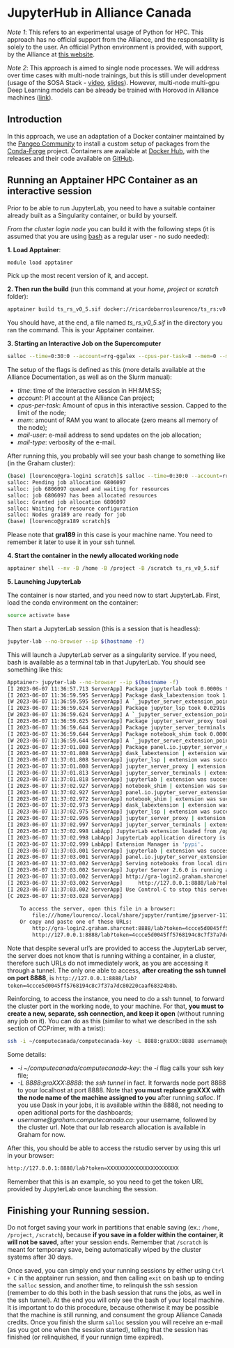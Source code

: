 # JupyterHub in Alliance Canada
*Note 1*: This refers to an experimental usage of Python for HPC. This approach 
has no official support from the Alliance, and the responsability is solely to 
the user. An official Python environment is provided, with support, by the Alliance at
[this website](https://docs.alliancecan.ca/wiki/Python).

*Note 2*: This approach is aimed to single node processes. We will address over time cases with multi-node trainings, but this is still under development (usage of the SOSA Stack - [video](https://youtu.be/2SbpEiOM5JE), [slides](https://zenodo.org/record/7857369)). However, multi-node multi-gpu Deep Learning models can be already be trained with Horovod in Alliance machines ([link](https://docs.alliancecan.ca/wiki/TensorFlow/en#Horovod)).

## Introduction
In this approach, we use an adaptation of a Docker container maintained by the [Pangeo Community](https://pangeo.io) to install a custom setup of packages from the [Conda-Forge](https://conda-forge.org) project. Containers are available at [Docker Hub](https://hub.docker.com/repository/docker/ricardobarroslourenco/ts_rs/general), with the releases and their code available on [GitHub](https://github.com/ricardobarroslourenco/rs_images).

## Running an Apptainer HPC Container as an interactive session
Prior to be able to run JupyterLab, you need to have a suitable container already built
as a Singularity container, or build by yourself. 

_From the cluster login node_ you can build it with the following steps (it is assumed that you are using [bash](https://en.wikipedia.org/wiki/Bash_(Unix_shell)) as a regular user - no sudo needed):

**1. Load Apptainer**:
```bash
module load apptainer
```

Pick up the most recent version of it, and accept.

**2. Then run the build** (run this command at your _home_, _project_ or _scratch_ folder):
```bash
apptainer build ts_rs_v0_5.sif docker://ricardobarroslourenco/ts_rs:v0.5
```

You should have, at the end, a file named _ts_rs_v0_5.sif_ in the 
directory you ran the command. This is your Apptainer container.

**3. Starting an Interactive Job on the Supercomputer**
```bash
salloc --time=0:30:0 --account=rrg-ggalex --cpus-per-task=8 --mem=0 --mail-user=macid@mcmaster.ca --mail-type=ALL
```

The setup of the flags is defined as this (more details available at the Alliance Documentation, as well as on the Slurm manual):

 - *time*: time of the interactive session in HH:MM:SS;
 - *account*: PI account at the Alliance Can project;
 - *cpus-per-task*: Amount of cpus in this interactive session. Capped to the limit of the node;
 - *mem*: amount of RAM you want to allocate (zero means all memory of the node);
 - *mail-user*: e-mail address to send updates on the job allocation;
  - *mail-type*: verbosity of the e-mail.
  
After running this, you probably will see your bash change to something like (in the Graham cluster):

```bash
(base) [lourenco@gra-login1 scratch]$ salloc --time=0:30:0 --account=rrg-ggalex --cpus-per-task=8 --mem=0 --mail-user=barroslr@mcmaster.ca --mail-type=ALL
salloc: Pending job allocation 6806097
salloc: job 6806097 queued and waiting for resources
salloc: job 6806097 has been allocated resources
salloc: Granted job allocation 6806097
salloc: Waiting for resource configuration
salloc: Nodes gra189 are ready for job
(base) [lourenco@gra189 scratch]$
```

Please note that **gra189** in this case is your machine name. You need to remember it later to use it in your ssh tunnel.

**4. Start the container in the newly allocated working node**
```bash
apptainer shell --nv -B /home -B /project -B /scratch ts_rs_v0_5.sif
```

**5. Launching JupyterLab**

The container is now started, and you need now to start JupyterLab. First, load the conda environment on the container:

```bash
source activate base
```

Then start a JupyterLab session (this is a session that is headless):

```bash
jupyter-lab --no-browser --ip $(hostname -f)
```

This will launch a JupyterLab server as a singularity service. If you need, bash is 
available as a terminal tab in that JupyterLab. You should see something like this:

```bash
Apptainer> jupyter-lab --no-browser --ip $(hostname -f)
[I 2023-06-07 11:36:57.713 ServerApp] Package jupyterlab took 0.0000s to import
[I 2023-06-07 11:36:59.595 ServerApp] Package dask_labextension took 1.8814s to import
[W 2023-06-07 11:36:59.595 ServerApp] A `_jupyter_server_extension_points` function was not found in dask_labextension. Instead, a `_jupyter_server_extension_paths` function was found and will be used for now. This function name will be deprecated in future releases of Jupyter Server.
[I 2023-06-07 11:36:59.624 ServerApp] Package jupyter_lsp took 0.0291s to import
[W 2023-06-07 11:36:59.624 ServerApp] A `_jupyter_server_extension_points` function was not found in jupyter_lsp. Instead, a `_jupyter_server_extension_paths` function was found and will be used for now. This function name will be deprecated in future releases of Jupyter Server.
[I 2023-06-07 11:36:59.625 ServerApp] Package jupyter_server_proxy took 0.0000s to import
[I 2023-06-07 11:36:59.644 ServerApp] Package jupyter_server_terminals took 0.0188s to import
[I 2023-06-07 11:36:59.644 ServerApp] Package notebook_shim took 0.0000s to import
[W 2023-06-07 11:36:59.644 ServerApp] A `_jupyter_server_extension_points` function was not found in notebook_shim. Instead, a `_jupyter_server_extension_paths` function was found and will be used for now. This function name will be deprecated in future releases of Jupyter Server.
[I 2023-06-07 11:37:01.808 ServerApp] Package panel.io.jupyter_server_extension took 2.1617s to import
[I 2023-06-07 11:37:01.808 ServerApp] dask_labextension | extension was successfully linked.
[I 2023-06-07 11:37:01.808 ServerApp] jupyter_lsp | extension was successfully linked.
[I 2023-06-07 11:37:01.808 ServerApp] jupyter_server_proxy | extension was successfully linked.
[I 2023-06-07 11:37:01.813 ServerApp] jupyter_server_terminals | extension was successfully linked.
[I 2023-06-07 11:37:01.818 ServerApp] jupyterlab | extension was successfully linked.
[I 2023-06-07 11:37:02.927 ServerApp] notebook_shim | extension was successfully linked.
[I 2023-06-07 11:37:02.927 ServerApp] panel.io.jupyter_server_extension | extension was successfully linked.
[I 2023-06-07 11:37:02.972 ServerApp] notebook_shim | extension was successfully loaded.
[I 2023-06-07 11:37:02.973 ServerApp] dask_labextension | extension was successfully loaded.
[I 2023-06-07 11:37:02.975 ServerApp] jupyter_lsp | extension was successfully loaded.
[I 2023-06-07 11:37:02.996 ServerApp] jupyter_server_proxy | extension was successfully loaded.
[I 2023-06-07 11:37:02.997 ServerApp] jupyter_server_terminals | extension was successfully loaded.
[I 2023-06-07 11:37:02.998 LabApp] JupyterLab extension loaded from /opt/conda/lib/python3.11/site-packages/jupyterlab
[I 2023-06-07 11:37:02.998 LabApp] JupyterLab application directory is /opt/conda/share/jupyter/lab
[I 2023-06-07 11:37:02.999 LabApp] Extension Manager is 'pypi'.
[I 2023-06-07 11:37:03.001 ServerApp] jupyterlab | extension was successfully loaded.
[I 2023-06-07 11:37:03.001 ServerApp] panel.io.jupyter_server_extension | extension was successfully loaded.
[I 2023-06-07 11:37:03.002 ServerApp] Serving notebooks from local directory: /scratch/lourenco
[I 2023-06-07 11:37:03.002 ServerApp] Jupyter Server 2.6.0 is running at:
[I 2023-06-07 11:37:03.002 ServerApp] http://gra-login2.graham.sharcnet:8888/lab?token=4ccce5d0045ff5768194c8c7f37a7dc80220caaf68324b8b
[I 2023-06-07 11:37:03.002 ServerApp]     http://127.0.0.1:8888/lab?token=4ccce5d0045ff5768194c8c7f37a7dc80220caaf68324b8b
[I 2023-06-07 11:37:03.002 ServerApp] Use Control-C to stop this server and shut down all kernels (twice to skip confirmation).
[C 2023-06-07 11:37:03.028 ServerApp] 
    
    To access the server, open this file in a browser:
        file:///home/lourenco/.local/share/jupyter/runtime/jpserver-11176-open.html
    Or copy and paste one of these URLs:
        http://gra-login2.graham.sharcnet:8888/lab?token=4ccce5d0045ff5768194c8c7f37a7dc80220caaf68324b8b
        http://127.0.0.1:8888/lab?token=4ccce5d0045ff5768194c8c7f37a7dc80220caaf68324b8b
```

Note that despite several url's are provided to access the JupyterLab server, the server does not know that is running withing a container, in a cluster, therefore such URLs do not immediately work, as you are accessing it through a tunnel. The only one able to access, **after creating the ssh tunnel on port 8888**, is `http://127.0.0.1:8888/lab?token=4ccce5d0045ff5768194c8c7f37a7dc80220caaf68324b8b`.

Reinforcing, to access the instance, you need 
to do a ssh tunnel, to forward the cluster port in the working node, to your machine. For that, **you must to create a new, separate, ssh connection, and keep it open** (without 
running any job on it). You can do as this (similar to what we described in the ssh section of CCPrimer, with a twist):

```bash
ssh -i ~/computecanada/computecanada-key -L 8888:graXXX:8888 username@graham.computecanada.ca
```

Some details:

  - *-i ~/computecanada/computecanada-key*: the *-i* flag calls your ssh key file;
  - *-L 8888:graXXX:8888*: the *ssh tunnel* in fact. It forwards node port 8888 to your localhost at port 8888. Note that **you must replace graXXX with the node name of the machine assigned to you** after running *salloc*. If you use Dask in your jobs, it is available within the 8888, not needing to open aditional ports for the dashboards;
  - *username@graham.computecanada.ca*: your username, followed by the cluster url. Note that our lab research allocation is available in Graham for now.
  
After this, you should be able to access the rstudio server by using this url 
in your browser:

```bash
http://127.0.0.1:8888/lab?token=XXXXXXXXXXXXXXXXXXXXXXX
```

Remember that this is an example, so you need to get the token URL provided by JupyterLab once launching the session.

## Finishing your Running session.

Do not forget saving your work in partitions that enable saving (ex.: `/home`, `/project`, `/scratch`), because **if you save in a folder within the container, it will not be saved**, after your session ends. Remember that `/scratch` is meant for temporary save, being automatically wiped by the cluster systems after 30 days.

Once saved, you can simply end your running sessions by either using `Ctrl + C` in the apptainer run session, and then calling `exit` on bash up to ending the `salloc` session, and another time, to relinquish the ssh session (remember to do this both in the bash session that runs the jobs, as well in the ssh tunnel). At the end you will only see the bash of your local machine. It is important to do this procedure, because otherwise it may be possible that the machine is still running, and consument the group Alliance Canada credits. Once you finish the slurm `salloc` session you will receive an e-mail (as you got one when the session started), telling that the session has finished (or relinquished, if your runnign time expired).
